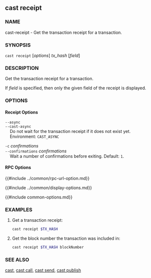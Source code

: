 ## cast receipt

### NAME

cast-receipt - Get the transaction receipt for a transaction.

### SYNOPSIS

``cast receipt`` [*options*] *tx_hash* [*field*]

### DESCRIPTION

Get the transaction receipt for a transaction.

If *field* is specified, then only the given field of the receipt is displayed.

### OPTIONS

#### Receipt Options

`--async`  
`--cast-async`  
&nbsp;&nbsp;&nbsp;&nbsp;Do not wait for the transaction receipt if it does not exist yet.  
&nbsp;&nbsp;&nbsp;&nbsp;Environment: `CAST_ASYNC`

`-c` *confirmations*  
`--confirmations` *confirmations*  
&nbsp;&nbsp;&nbsp;&nbsp;Wait a number of confirmations before exiting. Default: `1`.

#### RPC Options

{{#include ../common/rpc-url-option.md}}

{{#include ../common/display-options.md}}

{{#include common-options.md}}

### EXAMPLES

1. Get a transaction receipt:
    ```sh
    cast receipt $TX_HASH
    ```

2. Get the block number the transaction was included in:
    ```sh
    cast receipt $TX_HASH blockNumber
    ```

### SEE ALSO

[cast](./cast.md), [cast call](./cast-call.md), [cast send](./cast-send.md), [cast publish](./cast-publish.md)
